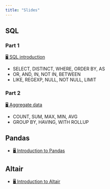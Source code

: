 ```yaml
---
title: "Slides"
---
```


## SQL

### Part 1

[🖥  SQL introduction](https://kirenz.github.io/sql/slides/2-intro.html#/title-slide)

- SELECT, DISTINCT, WHERE, ORDER BY, AS
- OR, AND, IN, NOT IN, BETWEEN
- LIKE, REGEXP, NULL, NOT NULL, LIMIT

### Part 2

[🖥  Aggregate data](https://kirenz.github.io/sql/slides/5-aggregieren.html#/title-slide)

- COUNT, SUM, MAX, MIN, AVG
- GROUP BY, HAVING, WITH ROLLUP

## Pandas

- [🖥 Introduction to Pandas](/slides/pandas.qmd)

## Altair

- [🖥 Introduction to Altair](/slides/altair.qmd)


